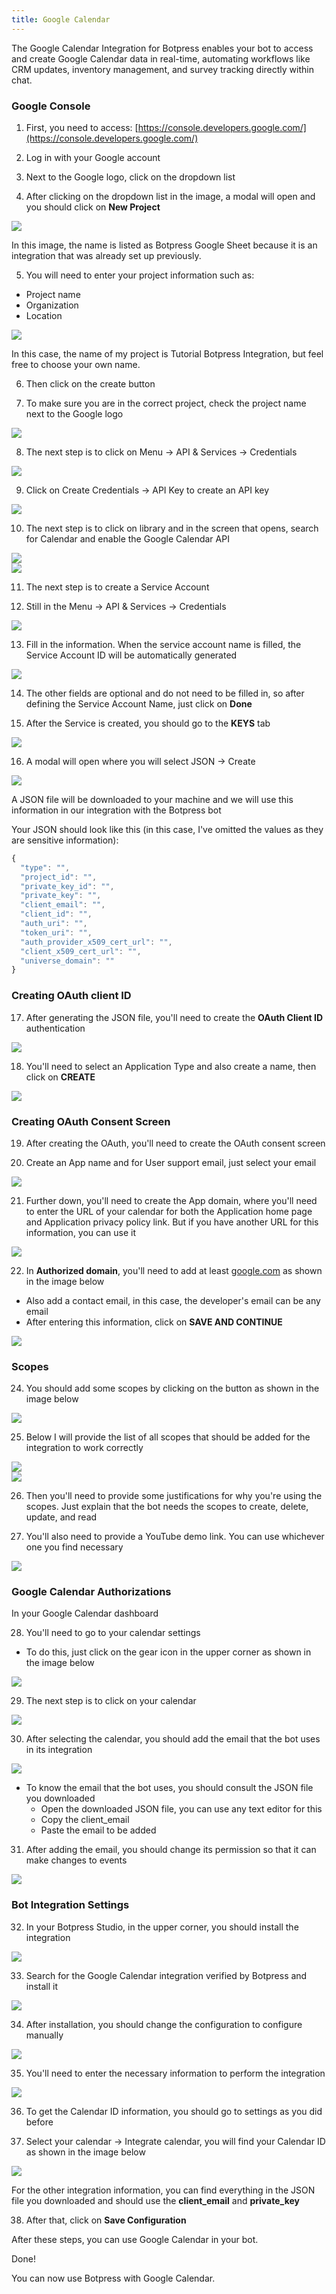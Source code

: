 ```yaml
---
title: Google Calendar
---
```



The Google Calendar Integration for Botpress enables your bot to access and create Google Calendar data in real-time, automating workflows like CRM updates, inventory management, and survey tracking directly within chat.

### Google Console

1. First, you need to access: [https://console.developers.google.com/](https://console.developers.google.com/)

2. Log in with your Google account

3. Next to the Google logo, click on the dropdown list

4. After clicking on the dropdown list in the image, a modal will open and you should click on **New Project**

<Img src="./google-cloud-calendar-dropdown.png" />

In this image, the name is listed as Botpress Google Sheet because it is an integration that was already set up previously.

5. You will need to enter your project information such as:

* Project name
* Organization
* Location

<Img src="./google-cloud-calendar-new-project.png" />

In this case, the name of my project is Tutorial Botpress Integration, but feel free to choose your own name.

6. Then click on the create button

7. To make sure you are in the correct project, check the project name next to the Google logo

<Img src="./google-cloud-calendar-project-dropdown.png" />

8. The next step is to click on Menu → API & Services → Credentials

<Img src="./google-cloud-calendar-api-services.png" />

9. Click on Create Credentials → API Key to create an API key

<Img src="./google-cloud-calendar-api-key.png" />

10. The next step is to click on library and in the screen that opens, search for Calendar and enable the Google Calendar API

<Img src="./google-cloud-calendar-library.png" />

<br />

<Img src="./google-cloud-calendar-enable-api.png" />

11. The next step is to create a Service Account

12. Still in the Menu → API & Services → Credentials

<Img src="./google-cloud-calendar-service-account.png" />

13. Fill in the information. When the service account name is filled, the Service Account ID will be automatically generated

<Img src="./google-cloud-calendar-service-account-details.png" />

14. The other fields are optional and do not need to be filled in, so after defining the Service Account Name, just click on **Done**

15. After the Service is created, you should go to the **KEYS** tab

<Img src="./google-cloud-calendar-create-key.png" />

16. A modal will open where you will select JSON → Create

<Img src="./google-cloud-calendar-json-private-key.png" />

A JSON file will be downloaded to your machine and we will use this information in our integration with the Botpress bot

Your JSON should look like this (in this case, I've omitted the values as they are sensitive information):

```jsx
{
  "type": "",
  "project_id": "",
  "private_key_id": "",
  "private_key": "",
  "client_email": "",
  "client_id": "",
  "auth_uri": "",
  "token_uri": "",
  "auth_provider_x509_cert_url": "",
  "client_x509_cert_url": "",
  "universe_domain": ""
}
```

### Creating OAuth client ID

17. After generating the JSON file, you'll need to create the **OAuth Client ID** authentication

<Img src="./google-cloud-calendar-oauth-client.png" />

18. You'll need to select an Application Type and also create a name, then click on **CREATE**

<Img src="./google-cloud-calendar-oauth-client-details.png" />

### Creating OAuth Consent Screen

19. After creating the OAuth, you'll need to create the OAuth consent screen

20. Create an App name and for User support email, just select your email

<Img src="./google-cloud-calendar-consent-screen.png" />

21. Further down, you'll need to create the App domain, where you'll need to enter the URL of your calendar for both the Application home page and Application privacy policy link. But if you have another URL for this information, you can use it

<Img src="./google-cloud-calendar-app-info.png" />

22. In **Authorized domain**, you'll need to add at least [google.com](http://google.com) as shown in the image below

* Also add a contact email, in this case, the developer's email can be any email
* After entering this information, click on **SAVE AND CONTINUE**

<Img src="./google-cloud-calendar-authorized-domains.png" />

### Scopes

24. You should add some scopes by clicking on the button as shown in the image below

<Img src="./google-cloud-calendar-scopes.png" />

25. Below I will provide the list of all scopes that should be added for the integration to work correctly

<Img src="./google-cloud-calendar-required-scopes.png" />

<br />

<Img src="./google-cloud-calendar-required-scopes-2.png" />

26. Then you'll need to provide some justifications for why you're using the scopes. Just explain that the bot needs the scopes to create, delete, update, and read

27. You'll also need to provide a YouTube demo link. You can use whichever one you find necessary

<Img src="./google-cloud-calendar-youtube-demo.png" />

### Google Calendar Authorizations

In your Google Calendar dashboard

28. You'll need to go to your calendar settings

* To do this, just click on the gear icon in the upper corner as shown in the image below

<Img src="./google-calendar-settings.png" />

29. The next step is to click on your calendar

<Img src="./google-calendar-settings-for-my-calendar.png" />

30. After selecting the calendar, you should add the email that the bot uses in its integration

<Img src="./google-calendar-add-people-groups.png" />

* To know the email that the bot uses, you should consult the JSON file you downloaded
  * Open the downloaded JSON file, you can use any text editor for this
  * Copy the client\_email
  * Paste the email to be added

31. After adding the email, you should change its permission so that it can make changes to events

<Img src="./google-calendar-manage-sharing.png" />

### Bot Integration Settings

32. In your Botpress Studio, in the upper corner, you should install the integration

<Img src="./google-calendar-explore-hub.png" />

33. Search for the Google Calendar integration verified by Botpress and install it

<Img src="./google-calendar-bp-hub.png" />

34. After installation, you should change the configuration to configure manually

<Img src="./google-calendar-integration-configuration.png" />

35. You'll need to enter the necessary information to perform the integration

<Img src="./google-calendar-integration-manual-configuration.png.png" />

36. To get the Calendar ID information, you should go to settings as you did before

37. Select your calendar → Integrate calendar, you will find your Calendar ID as shown in the image below

<Img src="./google-calendar-id.png" />

For the other integration information, you can find everything in the JSON file you downloaded and should use the **client\_email** and **private\_key**

38. After that, click on **Save Configuration**

After these steps, you can use Google Calendar in your bot.

<Check>
Done!

You can now use Botpress with Google Calendar.
</Check>
